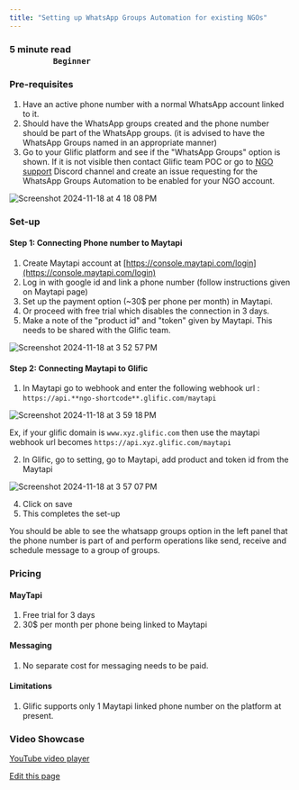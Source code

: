 ```yaml
---
title: "Setting up WhatsApp Groups Automation for existing NGOs"
---
```


### **5 minute read                                                                                                                         `Beginner`**[​](#5-minute-read-------------------------------------------------------------beginner "Direct link to 5-minute-read-------------------------------------------------------------beginner")

### Pre-requisites[​](#pre-requisites "Direct link to Pre-requisites")

1. Have an active phone number with a normal WhatsApp account linked to it.
2. Should have the WhatsApp groups created and the phone number should be part of the WhatsApp groups. (it is advised to have the WhatsApp Groups named in an appropriate manner)
3. Go to your Glific platform and see if the "WhatsApp Groups" option is shown. If it is not visible then contact Glific team POC or go to [NGO support](https://discord.gg/YWgGxWJsMh) Discord channel and create an issue requesting for the WhatsApp Groups Automation to be enabled for your NGO account.

![Screenshot 2024-11-18 at 4 18 08 PM](/images/docs/docs/WhatsApp%20Groups%20Automation/user-attachments/assets/33bebb70-d70d-421e-bb22-7ae3811dba84)

### Set-up[​](#set-up "Direct link to Set-up")

#### Step 1: Connecting Phone number to Maytapi[​](#step-1-connecting-phone-number-to-maytapi "Direct link to Step 1: Connecting Phone number to Maytapi")

1. Create Maytapi account at [https://console.maytapi.com/login](https://console.maytapi.com/login)
2. Log in with google id and link a phone number (follow instructions given on Maytapi page)
3. Set up the payment option (\~30$ per phone per month) in Maytapi.
4. Or proceed with free trial which disables the connection in 3 days.
5. Make a note of the "product id" and "token" given by Maytapi. This needs to be shared with the Glific team.

![Screenshot 2024-11-18 at 3 52 57 PM](/images/docs/docs/WhatsApp%20Groups%20Automation/user-attachments/assets/86b89bfb-4d7d-414b-93b2-ad4305122093)

#### Step 2: Connecting Maytapi to Glific[​](#step-2-connecting-maytapi-to-glific "Direct link to Step 2: Connecting Maytapi to Glific")

1. In Maytapi go to webhook and enter the following webhook url : `https://api.**ngo-shortcode**.glific.com/maytapi`

![Screenshot 2024-11-18 at 3 59 18 PM](/images/docs/docs/WhatsApp%20Groups%20Automation/user-attachments/assets/83972900-4dd5-4f53-9f6f-e1c9f3ef054a)

Ex, if your glific domain is `www.xyz.glific.com` then use the maytapi webhook url becomes `https://api.xyz.glific.com/maytapi`

2. In Glific, go to setting, go to Maytapi, add product and token id from the Maytapi

![Screenshot 2024-11-18 at 3 57 07 PM](/images/docs/docs/WhatsApp%20Groups%20Automation/user-attachments/assets/59cf5745-bed1-4d88-8bb9-128816653c6e)

4. Click on save
5. This completes the set-up

You should be able to see the whatsapp groups option in the left panel that the phone number is part of and perform operations like send, receive and schedule message to a group of groups.

### Pricing[​](#pricing "Direct link to Pricing")

#### MayTapi[​](#maytapi "Direct link to MayTapi")

1. Free trial for 3 days
2. 30$ per month per phone being linked to Maytapi

#### Messaging[​](#messaging "Direct link to Messaging")

1. No separate cost for messaging needs to be paid.

#### Limitations[​](#limitations "Direct link to Limitations")

1. Glific supports only 1 Maytapi linked phone number on the platform at present.

### Video Showcase[​](#video-showcase "Direct link to Video Showcase")

[YouTube video player](https://www.youtube.com/embed/RdYJTBmSXYs?si=r1lCTEq2eO18ZEXo)

[Edit this page](<https://github.com/glific/docs/tree/main/docs/WhatsApp Groups Automation/Setting up WhatsApp Groups Automation for existing NGOs.md>)
